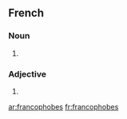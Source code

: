 {{also|Francophobes}}
==French==

===Noun===
{{head|fr|plural}} {{m|f|p}}

# {{plural of|francophobe|lang=fr}}

===Adjective===
{{fr-adj-form|m|f|p}}

# {{form of|plural form|francophobe|lang=fr}}

[[ar:francophobes]]
[[fr:francophobes]]